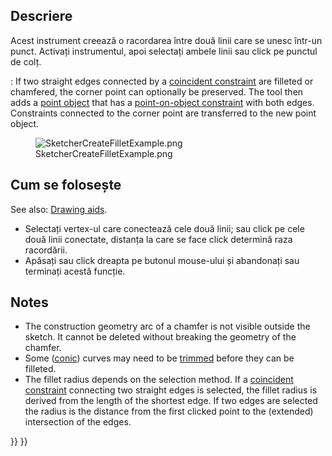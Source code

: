 <languages/>

{{Docnav
|[[Sketcher_ToggleActiveConstraint|Toggle Constraint]]
|[[Sketcher_CreateChamfer|Chamfer]]
|[[Sketcher_Workbench|Sketcher]]
|IconL=Sketcher_ToggleActiveConstraint.svg
|IconR=Sketcher_CreateChamfer.svg
|IconC=Workbench_Sketcher.svg
}}

<div class="mw-translate-fuzzy">
{{GuiCommand/ro|Name=Sketcher CreateFillet|Name/ro=Sketcher CreateFillet|Workbenches=[[Sketcher Workbench/ro|Sketcher]]|Shortcut=F|MenuLocation=Sketch → Sketcher geometries → Create fillet}}
</div>

<span id="Description"></span>
==Descriere==

<div class="mw-translate-fuzzy">
Acest instrument creează o racordarea între două linii care se unesc într-un punct. Activați instrumentul, apoi selectați ambele linii sau click pe punctul de colț.
</div>

{{Version|1.0}}: If two straight edges connected by a [[Sketcher_ConstrainCoincident|coincident constraint]] are filleted or chamfered, the corner point can optionally be preserved. The tool then adds a [[Sketcher_CreatePoint|point object]] that has a [[Sketcher_ConstrainPointOnObject|point-on-object constraint]] with both edges. Constraints connected to the corner point are transferred to the new point object.

[[Image:SketcherCreateFilletExample.png‎]]

<span id="Usage"></span>
<div class="mw-translate-fuzzy">
== Cum se folosește ==
</div>

See also: [[Sketcher_Workbench#Drawing_aids|Drawing aids]].

<div class="mw-translate-fuzzy">
* Selectați vertex-ul care conectează cele două linii; sau click pe cele două linii conectate, distanța la care se face click determină raza racordării. 
* Apăsați {{KEY|Esc}} sau click dreapta pe butonul mouse-ului și abandonați sau terminați acestă funcție.
{{clear}}
</div>

== Notes == 

* The construction geometry arc of a chamfer is not visible outside the sketch. It cannot be deleted without breaking the geometry of the chamfer.
* Some ([[Sketcher_Workbench#Sketcher_CompCreateConic|conic]]) curves may need to be [[Sketcher Trimming|trimmed]] before they can be filleted.
* The fillet radius depends on the selection method. If a [[Sketcher_ConstrainCoincident|coincident constraint]] connecting two straight edges is selected, the fillet radius is derived from the length of the shortest edge. If two edges are selected the radius is the distance from the first clicked point to the (extended) intersection of the edges.


{{Docnav
|[[Sketcher_ToggleActiveConstraint|Toggle Constraint]]
|[[Sketcher_CreateChamfer|Chamfer]]
|[[Sketcher_Workbench|Sketcher]]
|IconL=Sketcher_ToggleActiveConstraint.svg
|IconR=Sketcher_CreateChamfer.svg
|IconC=Workbench_Sketcher.svg
}}

{{Sketcher_Tools_navi{{#translation:}}}}
{{Userdocnavi{{#translation:}}}}